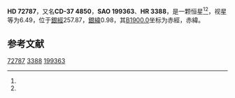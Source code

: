 {{Starbox begin
| name = HD 72787
}}
{{Starbox observe
| epoch = [[J2000.0|J2000.0]]
| constell = {{星座名待查}}<ref name=SIMBAD>{{cite web
 | url=http://simbad.u-strasbg.fr/simbad/sim-id?Ident=HR+3388
 | title=Pulsating variable Star
 | publisher=Centre de Données astronomiques de Strasbourg
 | work=SIMBAD
 | accessdate=2012-07-13
 | archive-date=2016-03-16
 | archive-url=https://web.archive.org/web/20160316175723/http://simbad.u-strasbg.fr/simbad/sim-id?Ident=HR+3388
 | dead-url=no
 }}</ref><ref name=DATA>{{cite web
 | url=http://vizier.u-strasbg.fr/viz-bin/VizieR-5?-out.add=.&-source=5050&-corr=PK=HR&-out.max=9999&HR=3388
 | title=VizieR Detailed Page
 | accessdate=2012-07-13
 | archive-date=2016-03-05
 | archive-url=https://web.archive.org/web/20160305031058/http://vizier.u-strasbg.fr/viz-bin/VizieR-5?-out.add=.&-source=5050&-corr=PK=HR&-out.max=9999&HR=3388
 | dead-url=no
 }}</ref>
| 星官 = 
| ra = {{RA|8|33|19.9}}<ref name=SIMBAD /><ref name=DATA />
| dec = {{DEC|-38|22|16}}<ref name=SIMBAD /><ref name=DATA />
| appmag_v = 6.49<ref name=SIMBAD /><ref name=DATA />
}}
{{Starbox character
| class = B2.5V<ref name=SIMBAD /><ref name=DATA />
| b-v = -0.18<ref name=SIMBAD /><ref name=DATA />
| u-b = -0.65<ref name=SIMBAD /><ref name=DATA />
| r-i = <ref name=SIMBAD /><ref name=DATA />
| variable = 
}}
{{Starbox astrometry
| radial_v = -0.65
| prop_mo_ra = 10
| parallax = 
| p_error = 
}}
{{Starbox catalog
| names =CD-37 4850，[[SAO星表|SAO]] 199363，[[HD星表|HD]] 72787，[[HR星表|HR]] 3388}}
{{Starbox reference |Simbad=HR+3388}}
{{Starbox end}}

'''HD 72787'''，又名'''CD-37 4850'''，'''SAO 199363'''、'''HR 3388'''，是一颗恒星<ref name=SIMBAD /><ref name=DATA />，视星等为6.49，位于[[銀道座標系|銀經]]257.87，[[銀道座標系|銀緯]]0.98，其[[B1900.0|B1900.0]]坐标为赤經{{RA|8|29|35.6}}，赤緯{{DEC|-38|0.98|45}}。

== 参考文献 ==
{{reflist}}

{{star-stub}}

[[Category:HD和HDE天體|72787]]
[[Category:HR天體|3388]]
[[Category:SAO天體|199363]]